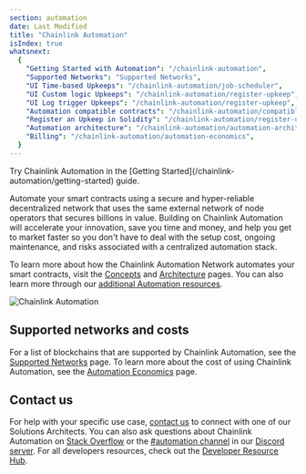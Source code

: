 ```yaml
---
section: automation
date: Last Modified
title: "Chainlink Automation"
isIndex: true
whatsnext:
  {
    "Getting Started with Automation": "/chainlink-automation",
    "Supported Networks": "Supported Networks",
    "UI Time-based Upkeeps": "/chainlink-automation/job-scheduler",
    "UI Custom logic Upkeeps": "/chainlink-automation/register-upkeep",
    "UI Log trigger Upkeeps": "/chainlink-automation/register-upkeep",
    "Automation compatible contracts": "/chainlink-automation/compatible-contracts",
    "Register an Upkeep in Solidity": "/chainlink-automation/register-upkeep-in-contract",
    "Automation architecture": "/chainlink-automation/automation-architecture",
    "Billing": "/chainlink-automation/automation-economics",
  }
---
```



<Aside type="note" title="Get Started">
  Try Chainlink Automation in the [Getting Started](/chainlink-automation/getting-started) guide.
</Aside>

Automate your smart contracts using a secure and hyper-reliable decentralized network that uses the same external network of node operators that secures billions in value. Building on Chainlink Automation will accelerate your innovation, save you time and money, and help you get to market faster so you don't have to deal with the setup cost, ongoing maintenance, and risks associated with a centralized automation stack.

To learn more about how the Chainlink Automation Network automates your smart contracts, visit the [Concepts](/chainlink-automation/automation-concepts) and [Architecture](/chainlink-automation/automation-architecture) pages. You can also learn more through our [additional Automation resources](https://chain.link/automation#masterclass).

![Chainlink Automation](/images/contract-devs/automation/automation_intro.gif)

## Supported networks and costs

For a list of blockchains that are supported by Chainlink Automation, see the [Supported Networks](/chainlink-automation/supported-networks) page. To learn more about the cost of using Chainlink Automation, see the [Automation Economics](/chainlink-automation/automation-economics) page.

## Contact us

For help with your specific use case, [contact us](https://chain.link/contact?ref_id=Automation) to connect with one of our Solutions Architects. You can also ask questions about Chainlink Automation on [Stack Overflow](https://stackoverflow.com/questions/ask?tags=chainlink) or the [#automation channel](https://discord.com/channels/592041321326182401/821350860302581771) in our [Discord server](https://discord.gg/qj9qarT). For all developers resources, check out the [Developer Resource Hub](https://dev.chain.link).
